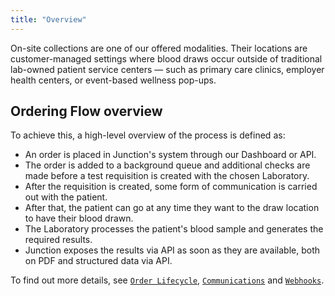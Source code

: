 ```yaml
---
title: "Overview"
---
```


<FeatureBeta />

On-site collections are one of our offered modalities. Their locations are customer-managed settings where blood draws occur outside of traditional lab-owned patient service centers — such as primary care clinics, employer health centers, or event-based wellness pop-ups.

## Ordering Flow overview

To achieve this, a high-level overview of the process is defined as:

- An order is placed in Junction's system through our Dashboard or API.
- The order is added to a background queue and additional checks are made before a test requisition is created with the chosen Laboratory.
- After the requisition is created, some form of communication is carried out with the patient.
- After that, the patient can go at any time they want to the draw location to have their blood drawn.
- The Laboratory processes the patient's blood sample and generates the required results.
- Junction exposes the results via API as soon as they are available, both on PDF and structured data via API.

To find out more details, see [`Order Lifecycle`](/lab/on-site-collection/order-lifecycle), [`Communications`](/lab/on-site-collection/communications) and [`Webhooks`](/lab/on-site-collection/webhooks).
